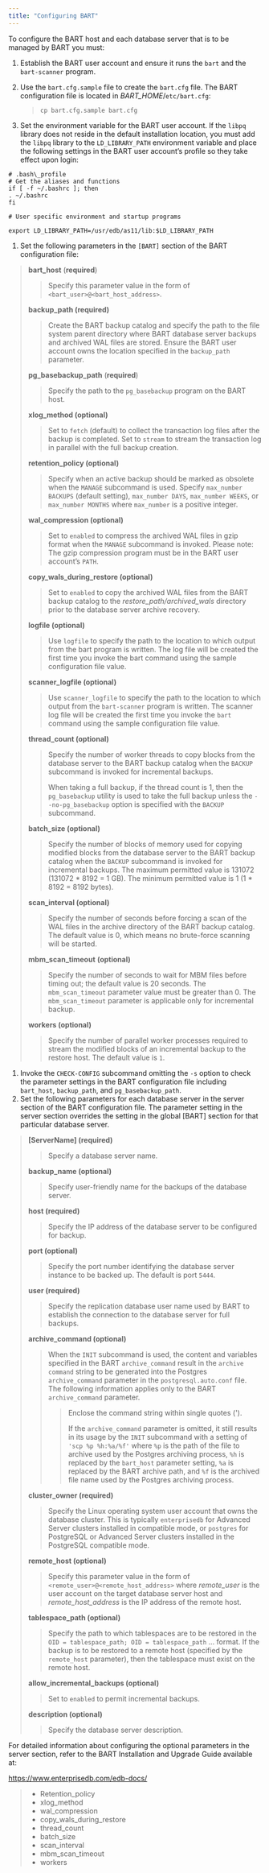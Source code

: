 ```yaml
---
title: "Configuring BART"
---
```


<div id="configuring_bart" class="registered_link"></div>


To configure the BART host and each database server that is to be managed by BART you must:

1.  Establish the BART user account and ensure it runs the `bart` and the `bart-scanner` program.

2.  Use the `bart.cfg.sample` file to create the `bart.cfg` file. The BART configuration file is located in *BART\_HOME*/`etc/bart.cfg`:

    > `cp bart.cfg.sample bart.cfg`

3.  Set the environment variable for the BART user account. If the `libpq` library does not reside in the default installation location, you must add the `libpq` library to the `LD_LIBRARY_PATH` environment variable and place the following settings in the BART user account’s profile so they take effect upon login:

<!-- -->

    # .bash\_profile
    # Get the aliases and functions
    if [ -f ~/.bashrc ]; then
    . ~/.bashrc
    fi

    # User specific environment and startup programs

    export LD_LIBRARY_PATH=/usr/edb/as11/lib:$LD_LIBRARY_PATH

1.  Set the following parameters in the `[BART]` section of the BART configuration file:

> **bart\_host** (**required**)
>
> > Specify this parameter value in the form of `<bart_user>@<bart_host_address>`.
>
> **backup\_path (required)**
>
> > Create the BART backup catalog and specify the path to the file system parent directory where BART database server backups and archived WAL files are stored. Ensure the BART user account owns the location specified in the `backup_path` parameter.
>
> **pg\_basebackup\_path** (**required**)
>
> > Specify the path to the `pg_basebackup` program on the BART host.
>
> **xlog\_method (optional)**
>
> > Set to `fetch` (default) to collect the transaction log files after the backup is completed. Set to `stream` to stream the transaction log in parallel with the full backup creation.
>
> **retention\_policy (optional)**
>
> > Specify when an active backup should be marked as obsolete when the `MANAGE` subcommand is used. Specify `max_number BACKUPS` (default setting), `max_number DAYS`, `max_number WEEKS`, or `max_number MONTHS` where `max_number` is a positive integer.
>
> **wal\_compression (optional)**
>
> > Set to `enabled` to compress the archived WAL files in gzip format when the `MANAGE` subcommand is invoked. Please note: The gzip compression program must be in the BART user account’s `PATH`.
>
> **copy\_wals\_during\_restore (optional)**
>
> > Set to `enabled` to copy the archived WAL files from the BART backup catalog to the *restore\_path/archived\_wals* directory prior to the database server archive recovery.
>
> **logfile (optional)**
>
> > Use `logfile` to specify the path to the location to which output from the bart program is written. The log file will be created the first time you invoke the bart command using the sample configuration file value.
>
> **scanner\_logfile (optional)**
>
> > Use `scanner_logfile` to specify the path to the location to which output from the `bart-scanner` program is written. The scanner log file will be created the first time you invoke the `bart` command using the sample configuration file value.
>
> **thread\_count (optional)**
>
> > Specify the number of worker threads to copy blocks from the database server to the BART backup catalog when the `BACKUP` subcommand is invoked for incremental backups.
> >
> > When taking a full backup, if the thread count is 1, then the `pg_basebackup` utility is used to take the full backup unless the `--no-pg_basebackup` option is specified with the `BACKUP` subcommand.
>
> **batch\_size (optional)**
>
> > Specify the number of blocks of memory used for copying modified blocks from the database server to the BART backup catalog when the `BACKUP` subcommand is invoked for incremental backups. The maximum permitted value is 131072 (131072 \* 8192 = 1 GB). The minimum permitted value is 1 (1 \* 8192 = 8192 bytes).
>
> **scan\_interval (optional)**
>
> > Specify the number of seconds before forcing a scan of the WAL files in the archive directory of the BART backup catalog. The default value is 0, which means no brute-force scanning will be started.
>
> **mbm\_scan\_timeout** **(optional)**
>
> > Specify the number of seconds to wait for MBM files before timing out; the default value is 20 seconds. The `mbm_scan_timeout` parameter value must be greater than 0. The `mbm_scan_timeout` parameter is applicable only for incremental backup.
>
> **workers (optional)**
>
> > Specify the number of parallel worker processes required to stream the modified blocks of an incremental backup to the restore host. The default value is `1`.

1.  Invoke the `CHECK-CONFIG` subcommand omitting the `-s` option to check the parameter settings in the BART configuration file including `bart_host`, `backup_path`, and `pg_basebackup_path`.
2.  Set the following parameters for each database server in the server section of the BART configuration file. The parameter setting in the server section overrides the setting in the global \[BART\] section for that particular database server.

> **\[ServerName\] (required)**
>
> > Specify a database server name.
>
> **backup\_name (optional)**
>
> > Specify user-friendly name for the backups of the database server.
>
> **host (required)**
>
> > Specify the IP address of the database server to be configured for backup.
>
> **port (optional)**
>
> > Specify the port number identifying the database server instance to be backed up. The default is port `5444`.
>
> **user (required)**
>
> > Specify the replication database user name used by BART to establish the connection to the database server for full backups.
>
> **archive\_command (optional)**
>
> > When the `INIT` subcommand is used, the content and variables specified in the BART `archive_command` result in the `archive command` string to be generated into the Postgres `archive_command` parameter in the `postgresql.auto.conf` file. The following information applies only to the BART `archive_command` parameter.
> >
> > > Enclose the command string within single quotes (').
> > >
> > > If the `archive_command` parameter is omitted, it still results in its usage by the `INIT` subcommand with a setting of `'scp %p %h:%a/%f'` where `%p` is the path of the file to archive used by the Postgres archiving process, `%h` is replaced by the `bart_host` parameter setting, `%a` is replaced by the BART archive path, and `%f` is the archived file name used by the Postgres archiving process.
>
> **cluster\_owner (required)**
>
> > Specify the Linux operating system user account that owns the database cluster. This is typically `enterprisedb` for Advanced Server clusters installed in compatible mode, or `postgres` for PostgreSQL or Advanced Server clusters installed in the PostgreSQL compatible mode.
>
> **remote\_host (optional)**
>
> > Specify this parameter value in the form of `<remote_user>@<remote_host_address>` where *remote\_user* is the user account on the target database server host and *remote\_host\_address* is the IP address of the remote host.
>
> **tablespace\_path (optional)**
>
> > Specify the path to which tablespaces are to be restored in the `OID = tablespace_path; OID = tablespace_path` … format. If the backup is to be restored to a remote host (specified by the `remote_host` parameter), then the tablespace must exist on the remote host.
>
> **allow\_incremental\_backups (optional)**
>
> > Set to `enabled` to permit incremental backups.
>
> **description (optional)**
>
> > Specify the database server description.

For detailed information about configuring the optional parameters in the server section, refer to the BART Installation and Upgrade Guide available at:

<https://www.enterprisedb.com/edb-docs/>

> -   Retention\_policy
> -   xlog\_method
> -   wal\_compression
> -   copy\_wals\_during\_restore
> -   thread\_count
> -   batch\_size
> -   scan\_interval
> -   mbm\_scan\_timeout
> -   workers
